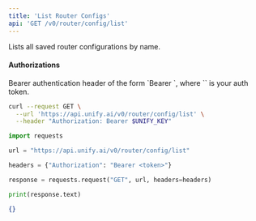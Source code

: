 ```yaml
---
title: 'List Router Configs'
api: 'GET /v0/router/config/list'
---
```

Lists all saved router configurations by name.

#### Authorizations

<ParamField header="Authorization" type="string" required="true">
  Bearer authentication header of the form `Bearer <token>`, where `<token>` is your auth token.
</ParamField>

<RequestExample>

```bash cURL
curl --request GET \
  --url 'https://api.unify.ai/v0/router/config/list' \
  --header "Authorization: Bearer $UNIFY_KEY"
```

```python Python
import requests

url = "https://api.unify.ai/v0/router/config/list"

headers = {"Authorization": "Bearer <token>"}

response = requests.request("GET", url, headers=headers)

print(response.text)
```

</RequestExample>
<ResponseExample>

```json 200
{}
```

</ResponseExample>
